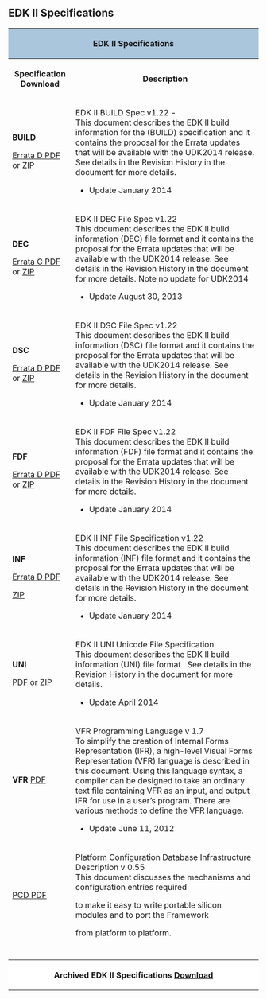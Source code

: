 
== '''EDK II Specifications'''==


<div class="t_projects">

<table>
<tr>
    <th colspan="4" style="background-color:#a9c6dd">EDK II Specifications</th>
</tr>
    <tr>
        <th>Specification Download </th>
        <th>Description</th>
    </tr>
<tr></tr>
<tr>
<td>
'''BUILD'''

[http://sourceforge.net/projects/edk2/files/Specifications/Build_Spec_v1.22_Errata_D.pdf/download Errata D PDF]
or 
[http://sourceforge.net/projects/edk2/files/Specifications/Build_Spec_v1.22_Errata_D.zip/download   ZIP]
</td>

    <td>
EDK II BUILD Spec v1.22 - <br>
This document describes the EDK II build information for the (BUILD) specification and it contains the proposal for the Errata updates that will be available with the UDK2014 release. See details in the Revision History in the document for more details. 
* Update January 2014
</td>
</tr>
<tr>
   <td>

''' DEC'''

[http://sourceforge.net/projects/edk2/files/Specifications/DEC_Spec_v1.22_Errata_C.pdf/download   Errata C PDF] 
or
[http://sourceforge.net/projects/edk2/files/Specifications/DEC_Spec_v1.22_Errata_C.zip/download   ZIP]

   </td>
   <td>EDK II DEC File Spec v1.22 <br>

This document describes the EDK II build information (DEC) file format and it contains the proposal for the Errata updates that will be available with the UDK2014 release. See details in the Revision History in the document for more details.  Note no update for UDK2014

* Update August 30, 2013
   </td>
</tr> 

<tr>
<td>
'''DSC'''

[http://sourceforge.net/projects/edk2/files/Specifications/DSC_Spec_v1.22_Errata_D.pdf/download  Errata D PDF]
or
[https://sourceforge.net/projects/edk2/files/Specifications/DSC_Spec_v1.22_Errata_D.zip/download  ZIP]

</td>
<td>
EDK II DSC File Spec v1.22 <br>
This document describes the EDK II build information (DSC) file format and it contains the proposal for the Errata updates that will be available with the UDK2014 release. See details in the Revision History in the document for more details.

* Update January 2014
</td>
</tr>

<tr>
<td>
'''FDF'''

[http://sourceforge.net/projects/edk2/files/Specifications/FDF_Spec1.22_Errata_D.pdf/download   Errata D PDF] 
or
[http://sourceforge.net/projects/edk2/files/Specifications/FDF_Spec1.22_Errata_D.zip/download   ZIP]

</td>
<td>
EDK II FDF File Spec v1.22 <br>
This document describes the EDK II build information (FDF) file format and it contains the proposal for the Errata updates that will be available with the UDK2014 release. See details in the Revision History in the document for more details.

* Update January 2014
</td>
</tr>
<tr>
<td>
'''INF'''

[http://sourceforge.net/projects/edk2/files/Specifications/INF_Spec_v1.22_Errata_D.pdf/download Errata D PDF]

[http://sourceforge.net/projects/edk2/files/Specifications/INF_Spec_v1.22_Errata_D.zip/download ZIP]

</td>
<td>
EDK II INF File Specification v1.22 <br>
This document describes the EDK II build information (INF) file format and it contains the proposal for the Errata updates that will be available with the UDK2014 release. See details in the Revision History in the document for more details.
* Update January 2014
</td>
</tr>

<tr>
<td>
'''UNI'''  

[http://sourceforge.net/projects/edk2/files/Specifications/Unicode%20UNI%20File%20Spec.pdf/download  PDF]
or
[http://sourceforge.net/projects/edk2/files/Specifications/Unicode%20UNI%20File%20Spec.zip/download ZIP]

</td>
<td>
EDK II UNI Unicode File Specification <br>
This document describes the EDK II build information (UNI) file format . See details in the Revision History in the document for more details.
* Update April 2014
</td>
</tr>



<tr>
<td>
'''VFR'''
[https://sourceforge.net/projects/edk2/files/Specifications/VFR_V1.7.pdf/download PDF]
</td>
<td>
VFR Programming Language v 1.7  <br>
To simplify the creation of Internal Forms Representation (IFR), 
a high-level Visual Forms Representation (VFR) language is
described in this document.
Using this language syntax, a compiler can be designed to take an ordinary text file containing VFR as an input, and output IFR for use in a user’s program. There are various methods to define the VFR language. 

* Update June 11, 2012


</td>
</tr>




<tr>
<td>
[https://sourceforge.net/projects/edk2/files/Specifications/PCD_Infrastructure.pdf/download PCD  PDF]
</td>
<td>
Platform Configuration Database Infrastructure Description v 0.55 <br>
This document discusses the mechanisms and configuration entries required

to make it easy to write portable silicon modules and to port the Framework

from platform to platform. 
</td>


</tr>
<tr>
   <td>
   </td>
   <td>
   </td>
</tr> 
<tr>
   <td>
   </td>
   <td>
   </td>
</tr> 
<tr>
   <td>
   </td>
   <td>
   </td>
</tr> 
<tr>
   <td>
   </td>
   <td>
   </td>
</tr> 
<tr>
<th colspan="4" style="background-color:#ffffff">Archived EDK II Specifications  [[EDK_II_Specifications_Archived| Download]]
</th>
</tr>
</table>


